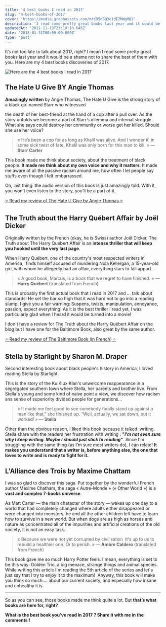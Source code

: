 ```yaml
---
title: '4 best books I read in 2017'
slug: '4-best-books-of-2017'
cover: 'https://media.graphassets.com/mtKD5dBQ3e1dEZMWgMQ1'
description: 'I read some pretty great books last year and it would be a shame not to share the best of them with you.'
updatedAt: '2021-11-19T23:10:18.646Z'
date: '2018-01-31T00:00:00.000Z'
type: 'post'
---
```


It’s not too late to talk about 2017, right? I mean I read some pretty great books last year and it would be a shame not to share the best of them with you. Here are my 4 best books discoveries of 2017.

![Here are the 4 best books I read in 2017](https://media.graphcms.com/9dhww6S9TPde3bn4KuxY)

## The Hate U Give BY Angie Thomas

**Amazingly written** by Angie Thomas, The Hate U Give is the strong story of a black girl named Starr who witnessed

the death of her best-friend at the hand of a cop after a pull over. As the story unfolds we become a part of Starr’s dilemma and internal struggle. What she says could destroy her community or worse get her killed. Should she use her voice?

> « He’s been a cop for as long as Khalil was alive. And I wonder if, in some sick twist of fate, Khalil was only born for this man to kill. » — **Starr Carter**

This book made me think about society, about the treatment of black people. **It made me think about my own voice and why it matters**. It made me aware of all the passive racism around me, how often I let people say stuffs even though I felt embarrassed.

Oh, last thing: the audio version of this book is just amazingly told. With it, you won’t even listen to the story, you’ll be a part of it.

[⭐️ Read my review of The Hate U Give by Angie Thomas ⭐️](/library/the-hate-u-give)

## The Truth about the Harry Québert Affair by Joël Dicker

Originally written by the French (okay, he is Swiss) author Joël Dicker, The Truth about The Harry Québert Affair is an **intense thriller that will keep you hooked until the very last page**.

When Harry Québert, one of the country's most respected writers in America,  finds himself accused of murdering Nola Kellergan, a 15-year-old girl, with whom he allegedly had an affair, everything stars to fall appart...

> « A good book, Marcus, is a book that we regret to have finished. »
> — **Harry Québert** (translated from French)

This is probably the first actual book that I read in 2017 and ... talk about standards! He set the bar so high that it was hard not to go into a reading slump. I give you a fair warning: Suspens, twists, manipulation, annoyance, passion, expect everything! As it is the best thriller I read yet, I was particularly glad when I heard it would be turned into a movie!

I don't have a review for The Truth about the Harry Québert Affair on the blog but I have one for the Baltimore Book, also great by the same author.

[⭐️ Read my review of The Baltimore Book (in French) ⭐️](library/fr/livre-des-baltimore/)

## Stella by Starlight by Sharon M. Draper

Second interesting book about black people's history in America, I loved reading Stella by Starlight.

This is the story of the Ku Klux Klan's unwelcome reappearance in a segregated southern town where Stella, her parents and brother live. From Stella's young and some kind of naive point a view, we discover how racism ans sense of superiority divided people for generations...

> « It made me feel good to see somebody finally stand up against a man like that,” she finished up. “Well, actually, we sat down, but it worked! » — **Stella**

Other than the obvious reason, I liked this book because it talked  writing. Stella share with the readers her frustration with writing : **"_I'm not even sure why I keep writing. Maybe I should just stick to reading_"**. Since I'm struggling with the same thing (as I'm sure most writers do), I can relate! **It makes you understand that a writer is, before anything else, the one that loves to write and is ready to fight for it.**

## L'Alliance des Trois by Maxime Chattam

I was so glad to discover this saga. Put together by the wonderful French author Maxime Chatham, the saga « Autre-Monde » (« Other World ») is a **vast and complex 7-books universe**.

As Matt Carter — the main character of the story — wakes up one day to a world that had completely changed where adults either disappeared or were changed into monsters, he and all the other children left have to learn how to survive in a new world. But when dogs are as high as horses and nature as concentrated all of the impurities and artificial creations of the old society, it is not an easy task.

> « Because we were not yet corrupted by civilisation  It's up to us to rebuild a healthier one. Or to perish. »
> — **Ambre Caldero** (translated from French)

This book gave me so much Harry Potter feels. I mean, everything is set to be this way: Golden Trio, a big menace, strange things and animal species. While writing this article I'm reading the 5th article of the series and let's just say that I try to enjoy it to the maximum!  Anyway, this book will make you think so much.... about our current society, and especially how insane and unhealthy it is.

---

So as you can see, those books made me think quite a lot. But **that’s what books are here for, right?**

**What is the best book you’ve read in 2017 ? Share it with me in the comments !**
